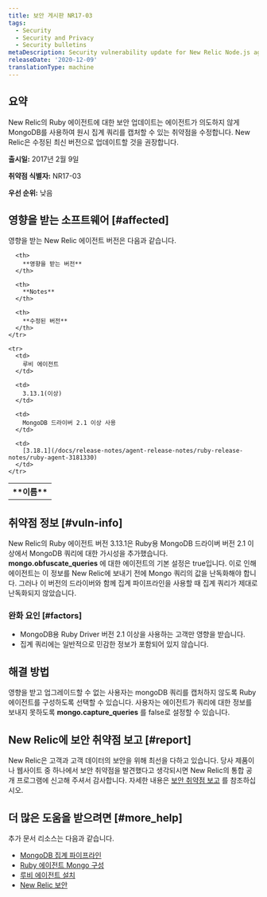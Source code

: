 ```yaml
---
title: 보안 게시판 NR17-03
tags:
  - Security
  - Security and Privacy
  - Security bulletins
metaDescription: Security vulnerability update for New Relic Node.js agent.
releaseDate: '2020-12-09'
translationType: machine
---
```


## 요약

New Relic의 Ruby 에이전트에 대한 보안 업데이트는 에이전트가 의도하지 않게 MongoDB를 사용하여 원시 집계 쿼리를 캡처할 수 있는 취약점을 수정합니다. New Relic은 수정된 최신 버전으로 업데이트할 것을 권장합니다.

**출시일:** 2017년 2월 9일

**취약점 식별자:** NR17-03

**우선 순위:** 낮음

## 영향을 받는 소프트웨어 [#affected]

영향을 받는 New Relic 에이전트 버전은 다음과 같습니다.

<table>
  <tbody>
    <tr>
      <th>
        **이름**
      </th>

      <th>
        **영향을 받는 버전**
      </th>

      <th>
        **Notes**
      </th>

      <th>
        **수정된 버전**
      </th>
    </tr>

    <tr>
      <td>
        루비 에이전트
      </td>

      <td>
        3.13.1(이상)
      </td>

      <td>
        MongoDB 드라이버 2.1 이상 사용
      </td>

      <td>
        [3.18.1](/docs/release-notes/agent-release-notes/ruby-release-notes/ruby-agent-3181330)
      </td>
    </tr>
  </tbody>
</table>

## 취약점 정보 [#vuln-info]

New Relic의 Ruby 에이전트 버전 3.13.1은 Ruby용 MongoDB 드라이버 버전 2.1 이상에서 MongoDB 쿼리에 대한 가시성을 추가했습니다. **mongo.obfuscate_queries** 에 대한 에이전트의 기본 설정은 true입니다. 이로 인해 에이전트는 이 정보를 New Relic에 보내기 전에 Mongo 쿼리의 값을 난독화해야 합니다. 그러나 이 버전의 드라이버와 함께 집계 파이프라인을 사용할 때 집계 쿼리가 제대로 난독화되지 않았습니다.

### 완화 요인 [#factors]

* MongoDB용 Ruby Driver 버전 2.1 이상을 사용하는 고객만 영향을 받습니다.
* 집계 쿼리에는 일반적으로 민감한 정보가 포함되어 있지 않습니다.

## 해결 방법

영향을 받고 업그레이드할 수 없는 사용자는 mongoDB 쿼리를 캡처하지 않도록 Ruby 에이전트를 구성하도록 선택할 수 있습니다. 사용자는 에이전트가 쿼리에 대한 정보를 보내지 못하도록 **mongo.capture_queries** 를 false로 설정할 수 있습니다.

## New Relic에 보안 취약점 보고 [#report]

New Relic은 고객과 고객 데이터의 보안을 위해 최선을 다하고 있습니다. 당사 제품이나 웹사이트 중 하나에서 보안 취약점을 발견했다고 생각되시면 New Relic의 통합 공개 프로그램에 신고해 주셔서 감사합니다. 자세한 내용은 [보안 취약점 보고](/docs/security/new-relic-security/data-privacy/reporting-security-vulnerabilities) 를 참조하십시오.

## 더 많은 도움을 받으려면 [#more_help]

추가 문서 리소스는 다음과 같습니다.

* [MongoDB 집계 파이프라인](https://docs.mongodb.com/manual/core/aggregation-pipeline/)
* [Ruby 에이전트 Mongo 구성](/docs/agents/ruby-agent/configuration/ruby-agent-configuration#mongo)
* [루비 에이전트 설치](/docs/agents/ruby-agent/installation/ruby-agent-installation)
* [New Relic 보안](https://newrelic.com/security)
